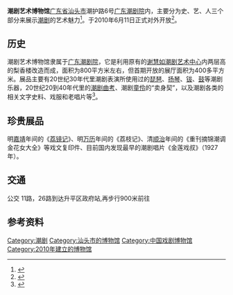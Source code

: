 {{Infobox Museum
|name        = 潮剧艺术博物馆<br/><small>Teochew Opera Art Museum</small>
|image       = 
|imagesize   = 
|caption     =
|map_type    =
|map_caption =
|latitude    =
|longitude   =
|established = 2009年2月（筹建）<br/>2010年6月11日（新馆开放）
|location    = {{CHN}}[[广东省|广东省]][[汕头市|汕头市]]潮护路6号[[谢慧如潮剧艺术中心|谢慧如潮剧艺术中心]]内
|type        = 艺术
|visitors    =
|director    = 
|curator     = 
|publictransit =
|website     =  
}}
'''潮剧艺术博物馆'''[[广东省|广东省]][[汕头市|汕头市]]潮护路6号[[广东潮剧院|广东潮剧院]]内，主要分为史、艺、人三个部分来展示[[潮剧|潮剧]]的艺术魅力<ref>{{cite web|language=zh-hans|title=潮剧艺术博物馆启动建设 预计今年建成|publisher=大华网《汕头日报》|url=http://www.dahuawang.com/gundong/showfirst1.asp?CNo=1101&ID=14710|author=杨可|date=2010-01-09 |accessdate=2010-06-11}}</ref>。于2010年6月11日正式对外开放<ref>{{cite web|language=zh-hans|title=潮剧艺术博物馆今日开馆 收藏潮剧400年记忆|publisher=大华网《汕头日报》文章|url=http://news.dayoo.com/news/201006/11/85080_12999824.htm|author=陈正新|date=2010-06-11|accessdate=2010-06-11|deadurl=yes|archiveurl=https://web.archive.org/web/20100613021833/http://news.dayoo.com/news/201006/11/85080_12999824.htm|archivedate=2010-06-13}}</ref>。

==历史==
潮剧艺术博物馆隶属于[[广东潮剧院|广东潮剧院]]，它是利用原有的[[谢慧如潮剧艺术中心|谢慧如潮剧艺术中心]]内两层高的梨香楼改造而成，面积为800平方米左右，但首期开放的展厅面积为400多平方米。展品主要有20世纪30年代里潮剧表演所使用过的[[琵琶|琵琶]]、[[扬琴|扬琴]]、[[钹|钹]]、[[鼓|鼓]]等潮剧乐器，20世纪20到40年代里的[[潮剧曲考|潮剧曲考]]、潮剧[[童伶|童伶]]的“卖身契”，以及潮剧各类的相关文字史料、戏服和老唱片等<ref>{{cite web|language=zh-hans|title=潮剧“宝贝”入馆珍藏|publisher=大华网《汕头日报》文章|url=http://news.163.com/10/0511/14/66DM2QBN00014AED.html|author=杨媛|date=2010-05-11|accessdate=2010-06-11}}{{Dead link|date=2020年2月 |bot=InternetArchiveBot |fix-attempted=yes }}</ref>。

==珍贵展品==
明[[嘉靖|嘉靖]]年间的《[[荔镜记|荔镜记]]》、明[[万历|万历]]年间的《荔枝记》、清[[顺治|顺治]]年间的《重刊摘锦潮调金花女大全》等戏文复印件、目前国内发现最早的潮剧唱片《金莲戏叔》（1927年）。

==交通==
公交
11路，26路到达升平区政府站,再步行900米前往

==参考资料==
{{reflist}}

[[Category:潮剧|Category:潮剧]]
[[Category:汕头市的博物馆|Category:汕头市的博物馆]]
[[Category:中国戏剧博物馆|Category:中国戏剧博物馆]]
[[Category:2010年建立的博物馆|Category:2010年建立的博物馆]]